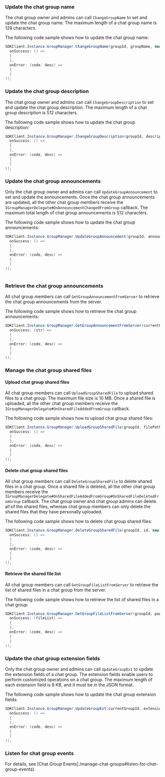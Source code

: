 <PlatformWrapper platform="unity">

### Update the chat group name

The chat group owner and admins can call `ChangeGroupName` to set and update the chat group name. The maximum length of a chat group name is 128 characters.

The following code sample shows how to update the chat group name:

```csharp
SDKClient.Instance.GroupManager.ChangeGroupName(groupId, groupName, new CallBack(
  onSuccess: () =>
  {
  },
  onError: (code, desc) =>
  {
  }
));
```

### Update the chat group description

The chat group owner and admins can call `ChangeGroupDescription` to set and update the chat group description. The maximum length of a chat group description is 512 characters.

The following code sample shows how to update the chat group description:

```csharp
SDKClient.Instance.GroupManager.ChangeGroupDescription(groupId, description, new CallBack(
  onSuccess: () =>
  {
  },
  onError: (code, desc) =>
  {
  }
));
```

### Update the chat group announcements

Only the chat group owner and admins can call `UpdateGroupAnnouncement` to set and update the announcements. Once the chat group announcements are updated, all the other chat group members receive the `IGroupManagerDelegate#OnAnnouncementChangedFromGroup` callback. The maximum total length of chat group announcements is 512 characters.

The following code sample shows how to update the chat group announcements:

```csharp
SDKClient.Instance.GroupManager.UpdateGroupAnnouncement(groupId, announcement, new CallBack(
  onSuccess: () =>
  {
  },
  onError: (code, desc) =>
  {
  }
));
       
```

### Retrieve the chat group announcements

All chat group members can call `GetGroupAnnouncementFromServer` to retrieve the chat group announcements from the server.

The following code sample shows how to retrieve the chat group announcements:

```csharp
SDKClient.Instance.GroupManager.GetGroupAnnouncementFromServer(currentGroupId, new ValueCallBack<string>(
  onSuccess: (str) =>
  {
  },
  onError: (code, desc) =>
  {
  }
));    
```

### Manage the chat group shared files

#### Upload chat group shared files

All chat group members can call `UploadGroupSharedFile` to upload shared files to a chat group. The maximum file size is 10 MB. Once a shared file is uploaded, all the other chat group members receive the `IGroupManagerDelegate#OnSharedFileAddedFromGroup` callback.

The following code sample shows how to upload chat group shared files:

```csharp
SDKClient.Instance.GroupManager.UploadGroupSharedFile(groupId, filePath, new CallBack(
  onSuccess: () =>
  {
  },
  onError: (code, desc) =>
  {
  }
));
```

#### Delete chat group shared files

All chat group members can call `DeleteGroupSharedFile` to delete shared files in a chat group. Once a shared file is deleted, all the other chat group members receive the `IGroupManagerDelegate#OnSharedFileAddedFromGroup#OnSharedFileDeletedFromGroup` callback. The chat group owner and chat group admins can delete all of the shared files, whereas chat group members can only delete the shared files that they have personally uploaded.

The following code sample shows how to delete chat group shared files:

```csharp
SDKClient.Instance.GroupManager.DeleteGroupSharedFile(groupId, id, new CallBack(
  onSuccess: () =>
  {
  },
  onError: (code, desc) =>
  {
  }
));
```

#### Retrieve the shared file list

All chat group members can call `GetGroupFileListFromServer` to retrieve the list of shared files in a chat group from the server.

The following code sample shows how to retrieve the list of shared files in a chat group:

```csharp
SDKClient.Instance.GroupManager.GetGroupFileListFromServer(groupId, pageNum, pageSize, callback: new ValueCallBack<List<GroupSharedFile>> (
  onSuccess: (fileList) =>
  {
  },
  onError: (code, desc) =>
  {
  }
));
```

### Update the chat group extension fields

Only the chat group owner and admins can call `UpdateGroupExt` to update the extension fields of a chat group. The extension fields enable users to perform customized operations on a chat group. The maximum length of each extension field is 8 KB, and it must be in the JSON format.

The following code sample shows how to update the chat group extension fields:

```csharp
SDKClient.Instance.GroupManager.UpdateGroupExt(currentGroupId, extension, new CallBack(
  onSuccess: () =>
  {
  },
  onError: (code, desc) =>
  {
  }
));
```

### Listen for chat group events

For details, see [Chat Group Events]./manage-chat-groups#listen-for-chat-group-events).

</PlatformWrapper>